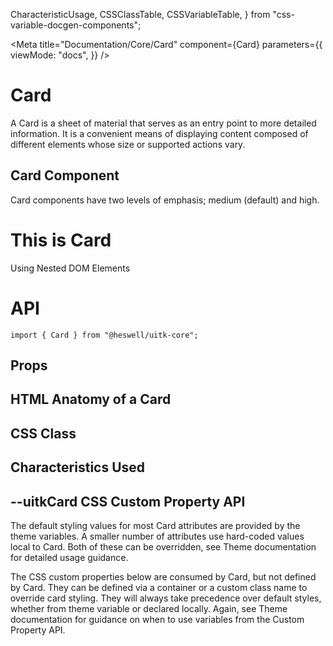   CharacteristicUsage,
  CSSClassTable,
  CSSVariableTable,
} from "css-variable-docgen-components";

<Meta
  title="Documentation/Core/Card"
  component={Card}
  parameters={{
    viewMode: "docs",
  }}
/>

# Card

A Card is a sheet of material that serves as an entry point to more detailed information. It is a convenient means of displaying content composed of different elements whose size or supported actions vary.

## Card Component

Card components have two levels of emphasis; medium (default) and high.

<Canvas>
  <Story name="Card" decorators={[withFlexGap]}>
    <Card>
      <div>
        <h1>This is Card</h1>
        <span>Using Nested DOM Elements</span>
      </div>
    </Card>
  </Story>
</Canvas>

# API

```
import { Card } from "@heswell/uitk-core";
```

## Props

<ArgsTable of={Card} />

## HTML Anatomy of a Card

<Canvas>
  <ComponentAnatomy>
    <DefaultCard />
  </ComponentAnatomy>
  <ComponentAnatomy>
    <Disabled />
  </ComponentAnatomy>
  <ComponentAnatomy>
    <Interactable />
  </ComponentAnatomy>
</Canvas>

## CSS Class

<CSSClassTable of={Card} />

## Characteristics Used

<CharacteristicUsage of={Card} />

## --uitkCard CSS Custom Property API

The default styling values for most Card attributes are provided by the theme variables. A smaller number of attributes
use hard-coded values local to Card. Both of these can be overridden, see Theme documentation for detailed usage guidance.

The CSS custom properties below are consumed by Card, but not defined by Card. They can be defined via a container or
a custom class name to override card styling. They will always take precedence over default styles, whether from theme variable
or declared locally. Again, see Theme documentation for guidance on when to use variables from the Custom Property API.

<CSSVariableTable of={Card} />
